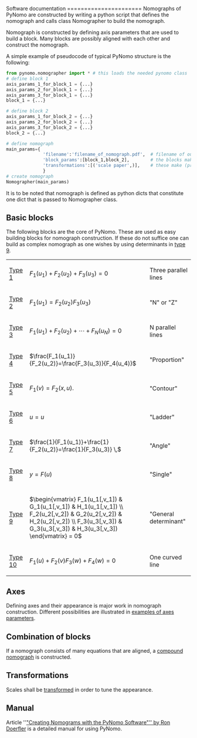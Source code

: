 Software documentation
======================
Nomographs of PyNomo are constructed by writing a python script that defines the nomograph and calls class
Nomographer to build the nomograph.

Nomograph is constructed by defining axis parameters that are used to build a block. Many blocks are possibly aligned with each other and construct the nomograph.

A simple example of pseudocode of typical PyNomo structure is the following:
<source lang=python>
from pynomo.nomographer import * # this loads the needed pynomo class
# define block 1
axis_params_1_for_block_1 = {...}
axis_params_2_for_block_1 = {...}
axis_params_3_for_block_1 = {...}
block_1 = {...}

# define block 2
axis_params_1_for_block_2 = {...}
axis_params_2_for_block_2 = {...}
axis_params_3_for_block_2 = {...}
block_2 = {...}

# define nomograph
main_params={
              'filename':'filename_of_nomograph.pdf',  # filename of output
              'block_params':[block_1,block_2],        # the blocks make the nomograph
              'transformations':[('scale paper',)],    # these make (projective) transformations for the canves
              }
# create nomograph
Nomographer(main_params)
</source>
It is to be noted that nomograph is defined as python dicts that constitute one dict that is passed to Nomographer class.

== Basic blocks ==
The following blocks are the core of PyNomo. These are used as easy building blocks for nomograph construction. If these do not suffice one can build as complex nomograph as one wishes by using determinants in [[type 9]].

{| style="background:wihte; color:black" border="1" cellpadding="5" cellspacing="0"
|-
| [[Type 1]] || <math>F_1(u_1)+F_2(u_2)+F_3(u_3)=0 \,</math> || Three parallel lines
|-
| [[Type 2]] || <math>F_1(u_1)=F_2(u_2) F_3(u_3) \,</math> || "N" or "Z"
|-
| [[Type 3]] || <math>F_1(u_1)+F_2(u_2)+\cdots+F_N(u_N)=0 </math> || N parallel lines
|-
| [[Type 4]] || <math>\frac{F_1(u_1)}{F_2(u_2)}=\frac{F_3(u_3)}{F_4(u_4)} </math> || "Proportion"
|-
| [[Type 5]] || <math>F_1(v) = F_2(x,u). \,</math> || "Contour"
|-
| [[Type 6]] || <math>u=u \,</math> || "Ladder"
|-
| [[Type 7]] || <math>\frac{1}{F_1(u_1)}+\frac{1}{F_2(u_2)}=\frac{1}{F_3(u_3)} \,</math> || "Angle"
|-
| [[Type 8]] || <math> y = {F(u)} \,</math> || "Single"
|-
| [[Type 9]] || <math> \begin{vmatrix}
  F_1(u_1[,v_1])      & G_1(u_1[,v_1]) & H_1(u_1[,v_1])      \\
  F_2(u_2[,v_2])      & G_2(u_2[,v_2]) & H_2(u_2[,v_2]) \\
  F_3(u_3[,v_3])      & G_3(u_3[,v_3]) & H_3(u_3[,v_3])
\end{vmatrix} = 0</math> || "General determinant"
|-
| [[Type 10]] || <math> F_1(u)+F_2(v)F_3(w)+F_4(w)=0 \,</math> || One curved line
|}

== Axes ==
Defining axes and their appearance is major work in nomograph construction. Different possibilities are illustrated in [[examples of axes parameters]].

== Combination of blocks ==
If a nomograph consists of many equations that are aligned, a [[compound nomograph]] is constructed.

== Transformations ==
Scales shall be [[transformations|transformed]] in order to tune the appearance.

== Manual ==
Article ''[http://www.myreckonings.com/wordpress/ "Creating Nomograms with the PyNomo Software"'' by Ron Doerfler] is a detailed manual for using PyNomo.
